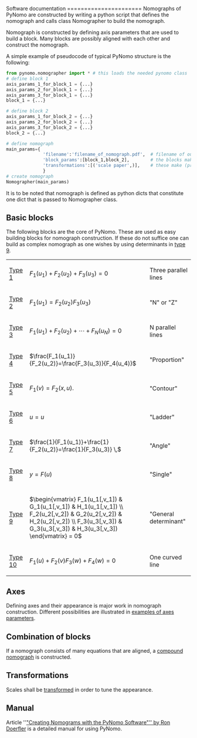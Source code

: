 Software documentation
======================
Nomographs of PyNomo are constructed by writing a python script that defines the nomograph and calls class
Nomographer to build the nomograph.

Nomograph is constructed by defining axis parameters that are used to build a block. Many blocks are possibly aligned with each other and construct the nomograph.

A simple example of pseudocode of typical PyNomo structure is the following:
<source lang=python>
from pynomo.nomographer import * # this loads the needed pynomo class
# define block 1
axis_params_1_for_block_1 = {...}
axis_params_2_for_block_1 = {...}
axis_params_3_for_block_1 = {...}
block_1 = {...}

# define block 2
axis_params_1_for_block_2 = {...}
axis_params_2_for_block_2 = {...}
axis_params_3_for_block_2 = {...}
block_2 = {...}

# define nomograph
main_params={
              'filename':'filename_of_nomograph.pdf',  # filename of output
              'block_params':[block_1,block_2],        # the blocks make the nomograph
              'transformations':[('scale paper',)],    # these make (projective) transformations for the canves
              }
# create nomograph
Nomographer(main_params)
</source>
It is to be noted that nomograph is defined as python dicts that constitute one dict that is passed to Nomographer class.

== Basic blocks ==
The following blocks are the core of PyNomo. These are used as easy building blocks for nomograph construction. If these do not suffice one can build as complex nomograph as one wishes by using determinants in [[type 9]].

{| style="background:wihte; color:black" border="1" cellpadding="5" cellspacing="0"
|-
| [[Type 1]] || <math>F_1(u_1)+F_2(u_2)+F_3(u_3)=0 \,</math> || Three parallel lines
|-
| [[Type 2]] || <math>F_1(u_1)=F_2(u_2) F_3(u_3) \,</math> || "N" or "Z"
|-
| [[Type 3]] || <math>F_1(u_1)+F_2(u_2)+\cdots+F_N(u_N)=0 </math> || N parallel lines
|-
| [[Type 4]] || <math>\frac{F_1(u_1)}{F_2(u_2)}=\frac{F_3(u_3)}{F_4(u_4)} </math> || "Proportion"
|-
| [[Type 5]] || <math>F_1(v) = F_2(x,u). \,</math> || "Contour"
|-
| [[Type 6]] || <math>u=u \,</math> || "Ladder"
|-
| [[Type 7]] || <math>\frac{1}{F_1(u_1)}+\frac{1}{F_2(u_2)}=\frac{1}{F_3(u_3)} \,</math> || "Angle"
|-
| [[Type 8]] || <math> y = {F(u)} \,</math> || "Single"
|-
| [[Type 9]] || <math> \begin{vmatrix}
  F_1(u_1[,v_1])      & G_1(u_1[,v_1]) & H_1(u_1[,v_1])      \\
  F_2(u_2[,v_2])      & G_2(u_2[,v_2]) & H_2(u_2[,v_2]) \\
  F_3(u_3[,v_3])      & G_3(u_3[,v_3]) & H_3(u_3[,v_3])
\end{vmatrix} = 0</math> || "General determinant"
|-
| [[Type 10]] || <math> F_1(u)+F_2(v)F_3(w)+F_4(w)=0 \,</math> || One curved line
|}

== Axes ==
Defining axes and their appearance is major work in nomograph construction. Different possibilities are illustrated in [[examples of axes parameters]].

== Combination of blocks ==
If a nomograph consists of many equations that are aligned, a [[compound nomograph]] is constructed.

== Transformations ==
Scales shall be [[transformations|transformed]] in order to tune the appearance.

== Manual ==
Article ''[http://www.myreckonings.com/wordpress/ "Creating Nomograms with the PyNomo Software"'' by Ron Doerfler] is a detailed manual for using PyNomo.
